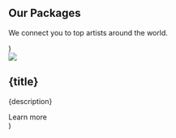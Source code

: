   <Section py="8|12|16|24" {...props}>
      <Container>
        <H2 m="0" lineHeight="tight" textAlign="center">
        Our Packages
        </H2>
        <P fontSize="xl|2xl" mt="2" textAlign="center">
        We connect you to top artists around the world.
        </P>
        <Grid col="1|2" gap="6|8|10">
        <Card
          image="makkah-done.jpg"
          title="General Umrah Package"
          description="sssssssssssuuuuuuuuur eisn apr  xuje"
          link="http://localhost:8000/packages"
        />
        <Card
          image="the-pilgrims-guide2.jpg"
          title="VIP Package"
          description="A eaque id quia nobis quod. Commodi enim accusantium doloremque
              option."
          link="http://localhost:8000/packages"
        />
      </Grid>
    </Container>
  </Section>
)

  <Div {...props}>
    <Image src={image} w="full" />
    <Div py="4|6|8">
      <H2 m="0" fontSize="3xl">
        {title}
      </H2>
      <P fontSize="xl">{description}</P>
      <ButtonLink href={link} variant="primary">
        Learn more <Icon name="arrow-right" ml="2" />
      </ButtonLink>
    </Div>
  </Div>
)